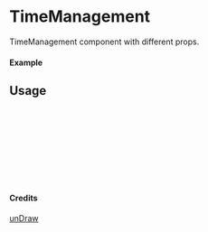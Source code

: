
<Meta of={TimeManagement} title="unDraw/TimeManagement" />

# TimeManagement

TimeManagement component with different props.

#### Example

<Canvas of={TimeManagement.Primary} />

## Usage

```ts
import { TimeManagement } from "yadl-ui";

const Example = () => {
  return (
      <TimeManagement />
  );
};

export default Example;
```

#### Credits
[unDraw](https://undraw.co/illustrations)
